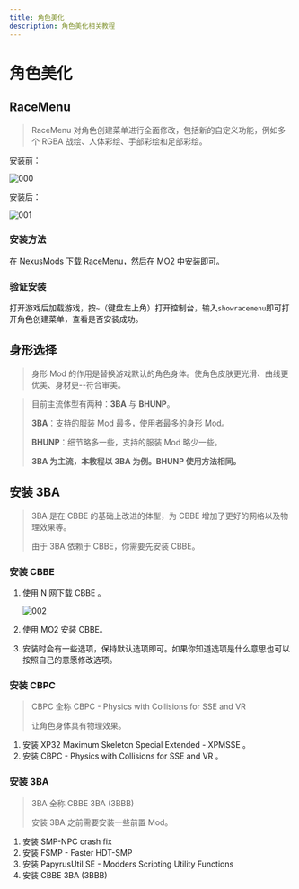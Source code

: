 ```yaml
---
title: 角色美化
description: 角色美化相关教程
---
```



# 角色美化

## RaceMenu

> RaceMenu 对角色创建菜单进行全面修改，包括新的自定义功能，例如多个 RGBA 战绘、人体彩绘、手部彩绘和足部彩绘。

安装前：

![000](./imgs/000.jpg)

安装后：

![001](./imgs/001.webp)

### 安装方法

在 NexusMods 下载 RaceMenu，然后在 MO2 中安装即可。

### 验证安装

打开游戏后加载游戏，按`~`（键盘左上角）打开控制台，输入`showracemenu`即可打开角色创建菜单，查看是否安装成功。

## 身形选择

> 身形 Mod 的作用是替换游戏默认的角色身体。使角色皮肤更光滑、曲线更优美、身材更--符合审美。

> 目前主流体型有两种：**3BA** 与 **BHUNP**。
>
> **3BA**：支持的服装 Mod 最多，使用者最多的身形 Mod。
>
> **BHUNP**：细节略多一些，支持的服装 Mod 略少一些。
>
> **3BA 为主流，本教程以 3BA 为例。BHUNP 使用方法相同。**

## 安装 3BA

> 3BA 是在 CBBE 的基础上改进的体型，为 CBBE 增加了更好的网格以及物理效果等。
>
> 由于 3BA 依赖于 CBBE，你需要先安装 CBBE。

### 安装 CBBE

1. 使用 N 网下载 <NexusmodsPage nexusCode="198"> CBBE </NexusmodsPage>。

   ![002](./imgs/002.png)

2. 使用 MO2 安装 CBBE。

3. 安装时会有一些选项，保持默认选项即可。如果你知道选项是什么意思也可以按照自己的意愿修改选项。

### 安装 CBPC

> CBPC 全称 CBPC - Physics with Collisions for SSE and VR
>
> 让角色身体具有物理效果。

1. 安装 <NexusmodsPage nexusCode="1988"> XP32 Maximum Skeleton Special Extended - XPMSSE </NexusmodsPage>。
2. 安装 <NexusmodsPage nexusCode="21224"> CBPC - Physics with Collisions for SSE and VR </NexusmodsPage>。

### 安装 3BA
> 3BA 全称 CBBE 3BA (3BBB)
>
> 安装 3BA 之前需要安装一些前置 Mod。

1. 安装 <NexusmodsPage nexusCode="91616"> SMP-NPC crash fix </NexusmodsPage>
2. 安装 <NexusmodsPage nexusCode="57339"> FSMP - Faster HDT-SMP </NexusmodsPage>
3. 安装 <NexusmodsPage nexusCode="13048"> PapyrusUtil SE - Modders Scripting Utility Functions </NexusmodsPage>
4. 安装 <NexusmodsPage nexusCode="30174"> CBBE 3BA (3BBB) </NexusmodsPage>